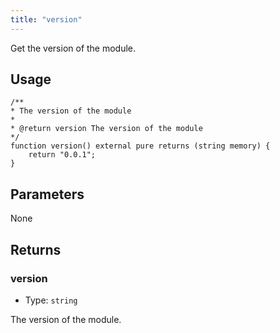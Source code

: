 ```yaml
---
title: "version"
---
```


Get the version of the module.

## Usage

```solidity
/**
* The version of the module
*
* @return version The version of the module
*/
function version() external pure returns (string memory) {
    return "0.0.1";
}
```

## Parameters

None

## Returns

### version

- Type: `string`

The version of the module.
